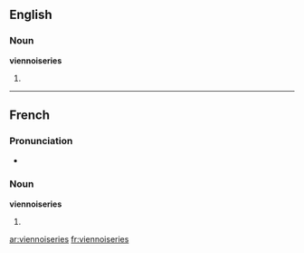 ==English==

===Noun===
'''viennoiseries'''

# {{plural of|viennoiserie}}

----

==French==

===Pronunciation===
*{{IPA|/vjɛ.nwa.zʁi/|lang=fr}}

===Noun===
'''viennoiseries''' {{f}}

# {{plural of|viennoiserie|lang=French}}

[[ar:viennoiseries]]
[[fr:viennoiseries]]